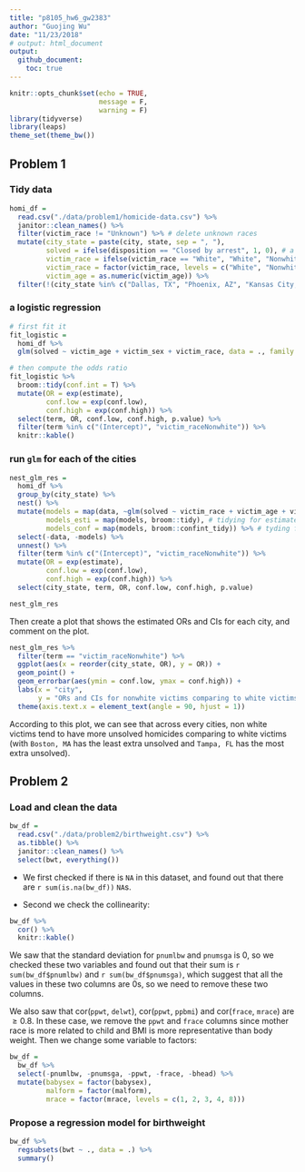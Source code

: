 ```yaml
---
title: "p8105_hw6_gw2383"
author: "Guojing Wu"
date: "11/23/2018"
# output: html_document
output:
  github_document:
    toc: true
---
```


```r
knitr::opts_chunk$set(echo = TRUE, 
                      message = F, 
                      warning = F)
library(tidyverse)
library(leaps)
theme_set(theme_bw())
```

## Problem 1

### Tidy data

```r
homi_df = 
  read.csv("./data/problem1/homicide-data.csv") %>% 
  janitor::clean_names() %>% 
  filter(victim_race != "Unknown") %>% # delete unknown races
  mutate(city_state = paste(city, state, sep = ", "), 
         solved = ifelse(disposition == "Closed by arrest", 1, 0), # a binary indicator
         victim_race = ifelse(victim_race == "White", "White", "Nonwhite"), 
         victim_race = factor(victim_race, levels = c("White", "Nonwhite")), # a white / non white indicator
         victim_age = as.numeric(victim_age)) %>% 
  filter(!(city_state %in% c("Dallas, TX", "Phoenix, AZ", "Kansas City, MO", "Tulsa, AL"))) # filter cities
```

### a logistic regression

```r
# first fit it
fit_logistic =
  homi_df %>% 
  glm(solved ~ victim_age + victim_sex + victim_race, data = ., family = binomial())

# then compute the odds ratio
fit_logistic %>% 
  broom::tidy(conf.int = T) %>% 
  mutate(OR = exp(estimate), 
         conf.low = exp(conf.low), 
         conf.high = exp(conf.high)) %>% 
  select(term, OR, conf.low, conf.high, p.value) %>% 
  filter(term %in% c("(Intercept)", "victim_raceNonwhite")) %>% 
  knitr::kable()
```

### run `glm` for each of the cities

```r
nest_glm_res = 
  homi_df %>% 
  group_by(city_state) %>% 
  nest() %>% 
  mutate(models = map(data, ~glm(solved ~ victim_race + victim_age + victim_sex, data = .x, family = binomial())), 
         models_esti = map(models, broom::tidy), # tidying for estimate
         models_conf = map(models, broom::confint_tidy)) %>% # tyding for conf.int
  select(-data, -models) %>%
  unnest() %>% 
  filter(term %in% c("(Intercept)", "victim_raceNonwhite")) %>% 
  mutate(OR = exp(estimate), 
         conf.low = exp(conf.low), 
         conf.high = exp(conf.high)) %>% 
  select(city_state, term, OR, conf.low, conf.high, p.value)

nest_glm_res
```

Then create a plot that shows the estimated ORs and CIs for each city, and comment on the plot.

```r
nest_glm_res %>% 
  filter(term == "victim_raceNonwhite") %>% 
  ggplot(aes(x = reorder(city_state, OR), y = OR)) +
  geom_point() +
  geom_errorbar(aes(ymin = conf.low, ymax = conf.high)) +
  labs(x = "city", 
       y = "ORs and CIs for nonwhite victims comparing to white victims") + 
  theme(axis.text.x = element_text(angle = 90, hjust = 1))
```

According to this plot, we can see that across every cities, non white victims tend to have more unsolved homicides comparing to white victims (with `Boston, MA` has the least extra unsolved and `Tampa, FL` has the most extra unsolved).

## Problem 2

### Load and clean the data

```r
bw_df = 
  read.csv("./data/problem2/birthweight.csv") %>% 
  as.tibble() %>% 
  janitor::clean_names() %>% 
  select(bwt, everything())
```

* We first checked if there is `NA` in this dataset, and found out that there are `r sum(is.na(bw_df))` `NA`s.

* Second we check the collinearity:

```r
bw_df %>% 
  cor() %>% 
  knitr::kable()
```

We saw that the standard deviation for `pnumlbw` and `pnumsga` is 0, so we checked these two variables and found out that their sum is `r sum(bw_df$pnumlbw)` and `r sum(bw_df$pnumsga)`, which suggest that all the values in these two columns are 0s, so we need to remove these two columns.

We also saw that cor(`ppwt`, `delwt`), cor(`ppwt`, `ppbmi`) and cor(`frace`, `mrace`) are $\geq 0.8$. In these case, we remove the `ppwt` and `frace` columns since mother race is more related to child and BMI is more representative than body weight. Then we change some variable to factors:

```r
bw_df =
  bw_df %>% 
  select(-pnumlbw, -pnumsga, -ppwt, -frace, -bhead) %>% 
  mutate(babysex = factor(babysex),
         malform = factor(malform),
         mrace = factor(mrace, levels = c(1, 2, 3, 4, 8)))
```

### Propose a regression model for birthweight

```r
bw_df %>% 
  regsubsets(bwt ~ ., data = .) %>% 
  summary()
```

